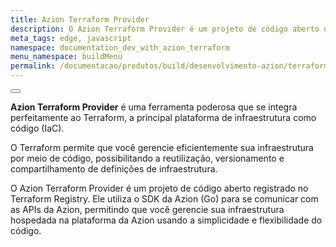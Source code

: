 ```yaml
---
title: Azion Terraform Provider
description: O Azion Terraform Provider é um projeto de código aberto que utiliza o SDK da Azion (Go) para se comunicar com as APIs da Azion, permitindo o gerenciamento de sua infraestrutura usando código.
meta_tags: edge, javascript
namespace: documentation_dev_with_azion_terraform
menu_namespace: buildMenu
permalink: /documentacao/produtos/build/desenvolvimento-azion/terraform-provider/
---
```



<Button href="/pt-br/documentacao/produtos/terraform-provider/" text="vá para a documentação de referência do Azion Terraform Provider" variant="secondary"></Button>

**Azion Terraform Provider** é uma ferramenta poderosa que se integra perfeitamente ao Terraform, a principal plataforma de infraestrutura como código (IaC).

O Terraform permite que você gerencie eficientemente sua infraestrutura por meio de código, possibilitando a reutilização, versionamento e compartilhamento de definições de infraestrutura.

O Azion Terraform Provider é um projeto de código aberto registrado no Terraform Registry. Ele utiliza o SDK da Azion (Go) para se comunicar com as APIs da Azion, permitindo que você gerencie sua infraestrutura hospedada na plataforma da Azion usando a simplicidade e flexibilidade do código.